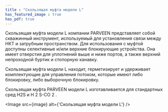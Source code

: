```yaml
---
title : "Скользящая муфта модели L"
has_featured_image : true
has_pdf: true
---
```


Скользящая муфта модели L компании PARVEEN представляет собой скважинный инструмент, используемый для установления связи между НКТ и затрубным пространством. Для использования с муфтой доступны селективные и/или верхние блокирующие устройства. Она имеет отверстия для уплотнений выше и ниже портов, а также верхний непроходной буртик и стопорную канавку.

Скользящая муфта модели L находит, герметизирует и удерживает комплектующие для управления потоком, которые имеют либо блокировку, либо выборочную блокировку.

Скользящая муфта PARVEEN модели L изготавливается для стандартных сред H2S и H 2 S-CO 2 .


<Image src={image} alt={'Скользящая муфта модели L'} />